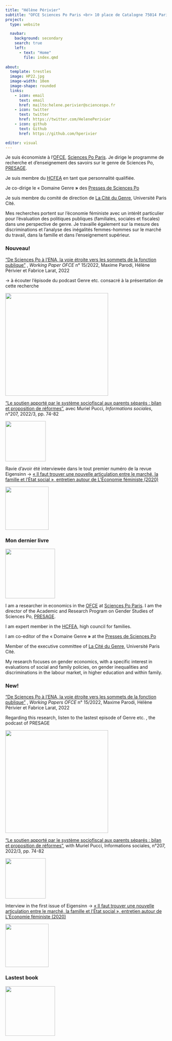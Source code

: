 ```yaml
---
title: "Hélène Périvier"
subtitle: "OFCE Sciences Po Paris <br> 10 place de Catalogne 75014 Paris <br> {{< fa phone >}} +33 1 44 18 54 92"
project:
  type: website

  navbar:
    background: secondary
    search: true
    left:
      - text: "Home"
        file: index.qmd
  
about:
  template: trestles
  image: HP22.jpg
  image-width: 10em
  image-shape: rounded
  links:
    - icon: email
      text: email
      href: mailto:helene.perivier@sciencespo.fr
    - icon: twitter
      text: twitter
      href: https://twitter.com/HelenePerivier
    - icon: github
      text: Github
      href: https://github.com/hperivier

editor: visual
---
```


::: {.content-visible when-profile="french"}
Je suis économiste à l'[OFCE](http://www.ofce.sciences-po.fr/index.php), [Sciences Po Paris](http://www.sciencespo.fr/). Je dirige le programme de recherche et d'enseignement des savoirs sur le genre de Sciences Po, [PRESAGE](https://www.sciencespo.fr/programme-presage/en.html).

Je suis membre du [HCFEA](https://www.hcfea.fr/) en tant que personnalité qualifiée.

Je co-dirige le « Domaine Genre **»** des [Presses de Sciences Po](http://www.pressesdesciencespo.fr/)

Je suis membre du comité de direction de [La Cité du Genre](https://citedugenre.fr/fr/), Université Paris Cité.

Mes recherches portent sur l'économie féministe avec un intérêt particulier pour l'évaluation des politiques publiques (familiales, sociales et fiscales) dans une perspective de genre. Je travaille également sur la mesure des discriminations et l'analyse des inégalités femmes-hommes sur le marché du travail, dans la famille et dans l'enseignement supérieur.

### Nouveau!

["De Sciences Po à l'ENA, la voie étroite vers les sommets de la fonction publique"](https://www.ofce.sciences-po.fr/pdf/dtravail/OFCEWP2022-15.pdf) , *Working Paper OFCE* n° 15/2022, Maxime Parodi, Hélène Périvier et Fabrice Larat, 2022

-\> à écouter l'épisode du podcast Genre etc. consacré à la présentation de cette recherche

[![](images/paste-53904418.png){fig-align="center" width="321"}](https://podcast.ausha.co/sciencespo-presage-genre-etc/les-femmes-dans-le-concours-d-entree-a-l-ecole-nationale-d-administration)

["Le soutien apporté par le système sociofiscal aux parents séparés : bilan et proposition de réformes"](info_soc.pdf), avec Muriel Pucci, *Informations sociales*, n°207, 2022/3, pp. 74-82

![](images/paste-4ABFB0E7.png){fig-align="center" width="126"}

Ravie d'avoir été interviewée dans le tout premier numéro de la revue Eigensinn -\> [« Il faut trouver une nouvelle articulation entre le marché, la famille et l'État social », entretien autour de L'Économie féministe (2020)](https://www.lcdpu.fr/livre/?GCOI=27000100089780&fa=sommaire)

[![](images/paste-149EAE4E.png){fig-align="center" width="135"}](https://www.lcdpu.fr/livre/?GCOI=27000100089780&fa=sommaire)

### Mon dernier livre

![](images/SCPO_PERIV_2020_01_L204.jpg){fig-align="center" width="155"}
:::

::: {.content-visible when-profile="english"}
I am a researcher in economics in the [OFCE](http://www.ofce.sciences-po.fr/index.php) at [Sciences Po Paris](http://www.sciencespo.fr/). I am the director of the Academic and Research Program on Gender Studies of Sciences Po, [PRESAGE](https://www.sciencespo.fr/programme-presage/en.html).

I am expert member in the [HCFEA](https://www.hcfea.fr/), high council for families.

I am co-editor of the « Domaine Genre **»** at the [Presses de Sciences Po](http://www.pressesdesciencespo.fr/)

Member of the executive committee of [La Cité du Genre](https://citedugenre.fr/fr/), Université Paris Cité.

My research focuses on gender economics, with a specific interest in evaluations of social and family policies, on gender inequalities and discriminations in the labour market, in higher education and within family.

### New!

["De Sciences Po à l'ENA, la voie étroite vers les sommets de la fonction publique"](https://www.ofce.sciences-po.fr/pdf/dtravail/OFCEWP2022-15.pdf) , *Working Papers OFCE* n° 15/2022, Maxime Parodi, Hélène Périvier et Fabrice Larat, 2022

Regarding this research, listen to the lastest episode of Genre etc. , the podcast of PRESAGE

![](images/paste-53904418.png){fig-align="center" width="321"}

["Le soutien apporté par le système sociofiscal aux parents séparés : bilan et proposition de réformes"](info_soc.pdf), with Muriel Pucci, Informations sociales, n°207, 2022/3, pp. 74-82

![](images/paste-4ABFB0E7.png){fig-align="center" width="126"}

Interview in the first issue of Eigensinn -\> [« Il faut trouver une nouvelle articulation entre le marché, la famille et l'État social », entretien autour de L'Économie féministe (2020)](https://www.lcdpu.fr/livre/?GCOI=27000100089780&fa=sommaire)

![](images/paste-149EAE4E.png){fig-align="center" width="135"}

### Lastest book

![](images/SCPO_PERIV_2020_01_L204.jpg){fig-align="center" width="155"}
:::
